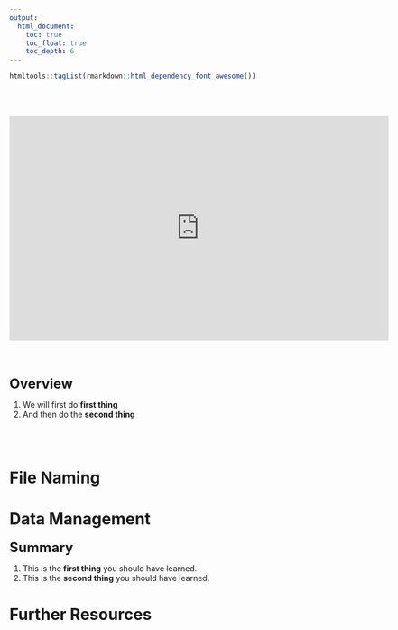 ```yaml
---
output:
  html_document: 
    toc: true
    toc_float: true
    toc_depth: 6
---
```

```r
htmltools::tagList(rmarkdown::html_dependency_font_awesome())
```

<br /> <br />

<p align="center">
<iframe src="https://docs.google.com/presentation/d/e/2PACX-1vRywsJNcOVxdy6FKxwIu7iG9C9Ts1suT2uTqw8MyBFCHiv8mGZOvIDhx0PIAsii6F5MkWtgYopKbnnc/embed?start=false&loop=false&delayms=3000" frameborder="0" width="672" height="398" allowfullscreen="true" mozallowfullscreen="true" webkitallowfullscreen="true"></iframe>
</p>

<br /><br />

:::: {.summarybox data-latex=""}
:::: {.summarybox-title }
<font size="5"> 
<i class="fas fa-question-circle"></i> **Overview**
</font> 
::::

1. We will first do **first thing**
2. And then do the **second thing** 
::::

<br /><br />

# File Naming


# Data Management


:::: {.taskbox data-latex=""}
:::: {.taskbox-title }
<font size="5"> 
<i class="fas fa-exclamation-circle"></i> **Summary**
</font>
::::

1. This is the **first thing** you should have learned.
2. This is the **second thing** you should have learned.
::::


# Further Resources



